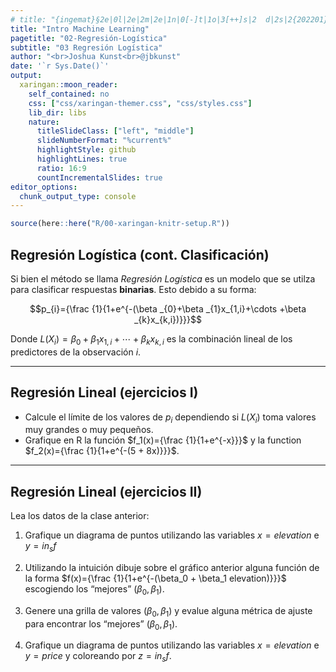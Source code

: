 ```yaml
---
# title: "{ingemat}§2e|0l|2e|2m|2e|1n|0[-]t|1o|3[++]s|2  d|2s|2{202201}[26°c[10°c]"
title: "Intro Machine Learning"
pagetitle: "02-Regresión-Logística"
subtitle: "03 Regresión Logística"
author: "<br>Joshua Kunst<br>@jbkunst"
date: '`r Sys.Date()`'
output:
  xaringan::moon_reader:
    self_contained: no
    css: ["css/xaringan-themer.css", "css/styles.css"]
    lib_dir: libs    
    nature:
      titleSlideClass: ["left", "middle"]
      slideNumberFormat: "%current%"
      highlightStyle: github
      highlightLines: true
      ratio: 16:9
      countIncrementalSlides: true
editor_options: 
  chunk_output_type: console
---
```



```r
source(here::here("R/00-xaringan-knitr-setup.R"))
```

## Regresión Logística (cont. Clasificación)

Si bien el método se llama _Regresión Logística_ es un modelo que se
utilza para clasificar respuestas **binarias**. Esto debido a su forma:

$$p_{i}={\frac {1}{1+e^{-(\beta _{0}+\beta _{1}x_{1,i}+\cdots +\beta _{k}x_{k,i})}}}$$

Donde $L(X_i) = \beta _{0}+\beta _{1}x_{1,i}+\cdots +\beta _{k}x_{k,i}$ es la combinación lineal de los predictores de la observación $i$.

---

## Regresión Lineal (ejercicios I)

- Calcule el límite de los valores de $p_i$ dependiendo si $L(X_i)$ toma valores muy grandes o muy pequeños.
- Grafique en R la función $f_1(x)={\frac {1}{1+e^{-x}}}$ y la function $f_2(x)={\frac {1}{1+e^{-(5 + 8x)}}}$.



---

## Regresión Lineal (ejercicios II)


Lea los datos de la clase anterior:

1. Grafique un diagrama de puntos utilizando las variables $x = elevation$ e $y = in_sf$

1. Utilizando la intuición dibuje sobre el gráfico anterior alguna función de la forma $f(x)={\frac {1}{1+e^{-(\beta_0 + \beta_1 elevation)}}}$ escogiendo los "mejores" $(\beta_0, \beta_1)$.

1. Genere una grilla de valores $(\beta_0, \beta_1)$ y evalue alguna métrica de ajuste para encontrar
los "mejores" $(\beta_0, \beta_1)$.

1. Grafique un diagrama de puntos utilizando las variables $x = elevation$ e $y = price$ y coloreando
por $z = in_sf$. 






